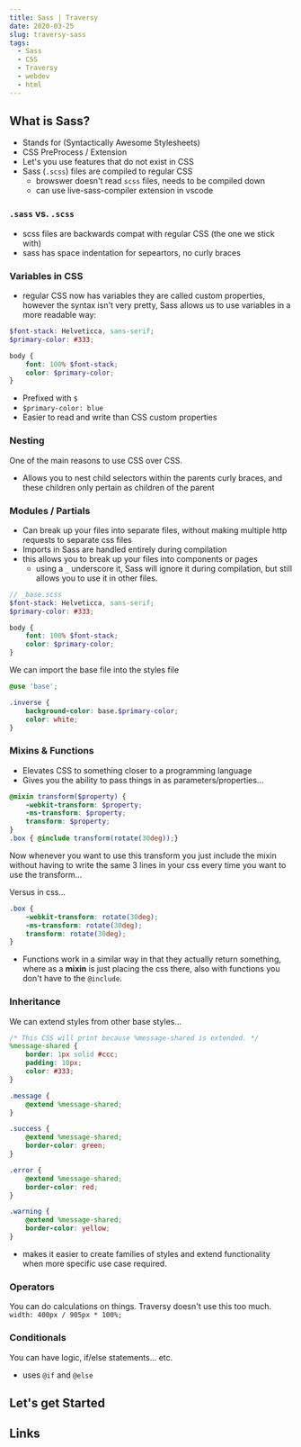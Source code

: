 ```yaml
---
title: Sass | Traversy
date: 2020-03-25
slug: traversy-sass
tags:
  - Sass
  - CSS 
  - Traversy
  - webdev
  - html
---
```


## What is Sass?
- Stands for (Syntactically Awesome Stylesheets)
- CSS PreProcess / Extension
- Let's you use features that do not exist in CSS
- Sass (`.scss`) files are compiled to regular CSS
    - browswer doesn't read `scss` files, needs to be compiled down
    - can use live-sass-compiler extension in vscode

### `.sass` vs. `.scss`
- scss files are backwards compat with regular CSS (the one we stick with)
- sass has space indentation for sepeartors, no curly braces

### Variables in CSS
- regular CSS now has variables they are called custom properties, however the syntax isn't very pretty, Sass allows 
us to use variables in a more readable way:
```scss 
$font-stack: Helveticca, sans-serif;
$primary-color: #333;

body {
    font: 100% $font-stack;
    color: $primary-color;
}
```
- Prefixed with `$`
- `$primary-color: blue`
- Easier to read and write than CSS custom properties

### Nesting
One of the main reasons to use CSS over CSS.
- Allows you to nest child selectors within the parents curly braces, and these children only pertain as children of the parent 

### Modules / Partials
- Can break up your files into separate files, without making multiple http requests to separate css files
- Imports in Sass are handled entirely during compilation
- this allows you to break up your files into components or pages
    - using a `_` underscore it, Sass will ignore it during compilation, but still allows you to use it in other files.

```scss:title=_base.scss 
// _base.scss
$font-stack: Helveticca, sans-serif;
$primary-color: #333;

body {
    font: 100% $font-stack;
    color: $primary-color;
}
```
We can import the base file into the styles file 
```scss:title=styles.scss 
@use 'base';

.inverse {
    background-color: base.$primary-color;
    color: white;
}
```

### Mixins & Functions
- Elevates CSS to something closer to a programming language
- Gives you the ability to pass things in as parameters/properties...

```scss
@mixin transform($property) {
    -webkit-transform: $property;
    -ms-transform: $property;
    transform: $property;
}
.box { @include transform(rotate(30deg));}
```
Now whenever you want to use this transform you just include the mixin without having to write the same 3 lines in your css every time you want to use the transform...

Versus in css...
```css
.box {
    -webkit-transform: rotate(30deg);
    -ms-transform: rotate(30deg);
    transform: rotate(30deg);
}
```
- Functions work in a similar way in that they actually return something, where as a **mixin** is just placing the css there, also with functions you don't have to the `@include`.

### Inheritance
We can extend styles from other base styles...
```scss 
/* This CSS will print because %message-shared is extended. */
%message-shared {
    border: 1px solid #ccc;
    padding: 10px;
    color: #333;
}

.message {
    @extend %message-shared;
}

.success {
    @extend %message-shared;
    border-color: green;
}

.error {
    @extend %message-shared;
    border-color: red;
}

.warning {
    @extend %message-shared;
    border-color: yellow;
}
```
- makes it easier to create families of styles and extend functionality when more specific use case required.


### Operators
You can do calculations on things. Traversy doesn't use this too much.  
`width: 400px / 905px * 100%;`

### Conditionals
You can have logic, if/else statements... etc.
- uses `@if` and `@else`

## Let's get Started



## Links 

